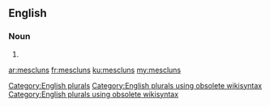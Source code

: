 ==English==

===Noun===
{{head|en}}

# {{plural of|mesclun}}

[[Category:English plurals]][[Category:English plurals using obsolete wikisyntax]][[Category:English plurals using obsolete wikisyntax]]

[[ar:mescluns]]
[[fr:mescluns]]
[[ku:mescluns]]
[[my:mescluns]]